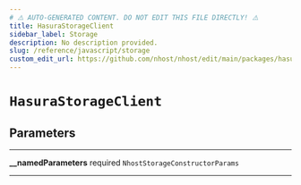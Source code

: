 ```yaml
---
# ⚠️ AUTO-GENERATED CONTENT. DO NOT EDIT THIS FILE DIRECTLY! ⚠️
title: HasuraStorageClient
sidebar_label: Storage
description: No description provided.
slug: /reference/javascript/storage
custom_edit_url: https://github.com/nhost/nhost/edit/main/packages/hasura-storage-js/src/packages/hasura-storage-js/src/hasura-storage-client.ts#L39
---
```


# `HasuraStorageClient`

## Parameters

---

**<span className="parameter-name">\_\_namedParameters</span>** <span className="optional-status">required</span> `NhostStorageConstructorParams`

---
